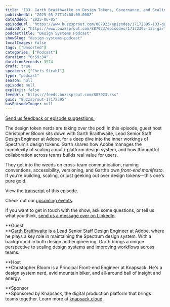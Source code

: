 ```yaml
---
title: "133. Garth Braithwaite on Design Tokens, Governance, and Scaling Spectrum at Adobe"
publishedAt: "2025-05-27T14:00:00.000Z"
dateAdded: "2025-06-05"
episodeUrl: "https://www.buzzsprout.com/887923/episodes/17172395-133-garth-braithwaite-on-design-tokens-governance-and-scaling-spectrum-at-adobe.mp3"
audioUrl: "https://www.buzzsprout.com/887923/episodes/17172395-133-garth-braithwaite-on-design-tokens-governance-and-scaling-spectrum-at-adobe.mp3"
podcastTitle: "Design Systems Podcast"
showSlug: "design-systems-podcast"
localImages: false
tags: ["Unsorted"]
categories: ["Podcast"]
duration: "0:59:34"
durationSeconds: 3574
draft: true
speakers: ["Chris Strahl"]
type: "podcast"
season: null
episode: null
explicit: false
feedUrl: "https://feeds.buzzsprout.com/887923.rss"
guid: "Buzzsprout-17172395"
hasEpisodeImage: null
---
```

[Send us feedback or episode suggestions.](https://www.buzzsprout.com/twilio/text_messages/887923/open_sms)

The design token nerds are taking over the pod! In this episode, guest host Christopher Bloom sits down with Garth Braithwaite, Lead Senior Staff Design Engineer at Adobe, for a deep dive into the inner workings of Spectrum’s design tokens. Garth shares how Adobe manages the complexity of scaling a multi-platform design system, and how thoughtful collaboration across teams builds real value for users.

They get into the weeds on cross-team communication, naming conventions, accessibility, versioning, and Garth’s own _front-end manifesto_. If you’re building, scaling, or just geeking out over design tokens—this one’s pure gold.

View the [transcript](https://drive.google.com/file/d/1Bkds_GLyY2YMm_JTN2ESN_NAtVO3Eya0/view?usp=sharing) of this episode.

Check out our [upcoming events](https://www.knapsack.cloud/events).

If you want to get in touch with the show, ask some questions, or tell us what you think, [send us a message over on LinkedIn](https://www.linkedin.com/showcase/design-systems-podcast/?viewAsMember=true).

**Guest  
**[Garth Braithwaite](https://www.linkedin.com/in/garthdb/) is a Lead Senior Staff Design Engineer at Adobe, where he plays a key role in maintaining the Spectrum design system. With a background in both design and engineering, Garth brings a unique perspective to scaling design systems and improving workflows across teams.

**Host  
**Christopher Bloom is a Principal Front-end Engineer at Knapsack. He's a design system nerd, avid mountain biker, and all-around ball of insight and energy.

**Sponsor  
**Sponsored by Knapsack, the digital production platform that brings teams together. Learn more at [knapsack.cloud](https://www.knapsack.cloud/?utm_source=podcast).
